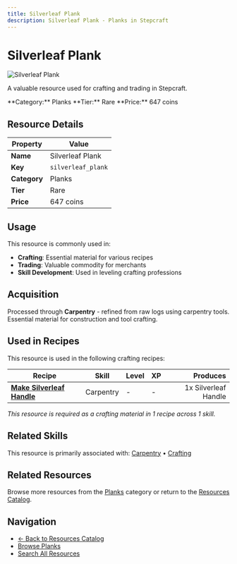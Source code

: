 ```yaml
---
title: Silverleaf Plank
description: Silverleaf Plank - Planks in Stepcraft
---
```


# Silverleaf Plank

<div className="flex items-start gap-6 mb-8">
  <div className="flex-shrink-0">
    <img src="/assets/resources/carpentry/silverleaf_plank.png" alt="Silverleaf Plank" className="w-24 h-24 border rounded-lg" />
  </div>
  <div className="flex-1">
    <div className="space-y-2">
      <p className="text-lg text-muted-foreground">A valuable resource used for crafting and trading in Stepcraft.</p>
      <div className="flex flex-wrap gap-4 text-sm">
        <span className="px-2 py-1 bg-blue-100 dark:bg-blue-900 rounded-md">
          **Category:** Planks
        </span>
        <span className="px-2 py-1 bg-blue-100 dark:bg-blue-900 rounded-md">
          **Tier:** Rare
        </span>
        <span className="px-2 py-1 bg-green-100 dark:bg-green-900 rounded-md">
          **Price:** 647 coins
        </span>
      </div>
    </div>
  </div>
</div>

## Resource Details

| Property | Value |
|----------|-------|
| **Name** | Silverleaf Plank |
| **Key** | `silverleaf_plank` |
| **Category** | Planks |
| **Tier** | Rare |
| **Price** | 647 coins |


## Usage

This resource is commonly used in:

- **Crafting**: Essential material for various recipes
- **Trading**: Valuable commodity for merchants
- **Skill Development**: Used in leveling crafting professions




## Acquisition

Processed through **Carpentry** - refined from raw logs using carpentry tools. Essential material for construction and tool crafting.


## Used in Recipes

This resource is used in the following crafting recipes:

| Recipe | Skill | Level | XP | Produces |
|--------|-------|-------|----|---------:|
| **[Make Silverleaf Handle](/docs/resources/individual/silverleaf_handle)** | Carpentry | - | - | 1x Silverleaf Handle |

*This resource is required as a crafting material in 1 recipe across 1 skill.*


## Related Skills

This resource is primarily associated with: [Carpentry](/docs/skills/individual/carpentry) • [Crafting](/docs/skills/individual/crafting)

## Related Resources

Browse more resources from the [Planks](/docs/resources#planks) category or return to the [Resources Catalog](/docs/resources).

## Navigation

- [← Back to Resources Catalog](/docs/resources)
- [Browse Planks](/docs/resources#planks)
- [Search All Resources](/search)
